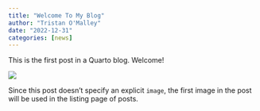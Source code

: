 ```yaml
---
title: "Welcome To My Blog"
author: "Tristan O'Malley"
date: "2022-12-31"
categories: [news]
---
```


This is the first post in a Quarto blog. Welcome!

![](thumbnail.jpg)

Since this post doesn't specify an explicit `image`, the first image in the post will be used in the listing page of posts.
